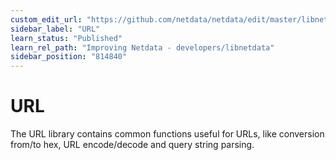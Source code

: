```yaml
---
custom_edit_url: "https://github.com/netdata/netdata/edit/master/libnetdata/url/README.md"
sidebar_label: "URL"
learn_status: "Published"
learn_rel_path: "Improving Netdata - developers/libnetdata"
sidebar_position: "814840"
---
```



# URL

The URL library contains common functions useful for URLs, like conversion from/to hex, 
URL encode/decode and query string parsing. 

